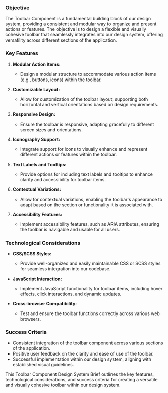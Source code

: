 ### Objective

The Toolbar Component is a fundamental building block of our design system, providing a consistent and modular way to organize and present actions or features. The objective is to design a flexible and visually cohesive toolbar that seamlessly integrates into our design system, offering versatility across different sections of the application.

### Key Features

1. **Modular Action Items:**

   - Design a modular structure to accommodate various action items (e.g., buttons, icons) within the toolbar.

2. **Customizable Layout:**

   - Allow for customization of the toolbar layout, supporting both horizontal and vertical orientations based on design requirements.

3. **Responsive Design:**

   - Ensure the toolbar is responsive, adapting gracefully to different screen sizes and orientations.

4. **Iconography Support:**

   - Integrate support for icons to visually enhance and represent different actions or features within the toolbar.

5. **Text Labels and Tooltips:**

   - Provide options for including text labels and tooltips to enhance clarity and accessibility for toolbar items.

6. **Contextual Variations:**

   - Allow for contextual variations, enabling the toolbar's appearance to adapt based on the section or functionality it is associated with.

7. **Accessibility Features:**
   - Implement accessibility features, such as ARIA attributes, ensuring the toolbar is navigable and usable for all users.

### Technological Considerations

- **CSS/SCSS Styles:**

  - Provide well-organized and easily maintainable CSS or SCSS styles for seamless integration into our codebase.

- **JavaScript Interaction:**

  - Implement JavaScript functionality for toolbar items, including hover effects, click interactions, and dynamic updates.

- **Cross-browser Compatibility:**
  - Test and ensure the toolbar functions correctly across various web browsers.

### Success Criteria

- Consistent integration of the toolbar component across various sections of the application.
- Positive user feedback on the clarity and ease of use of the toolbar.
- Successful implementation within our design system, aligning with established visual guidelines.

This Toolbar Component Design System Brief outlines the key features, technological considerations, and success criteria for creating a versatile and visually cohesive toolbar within our design system.
